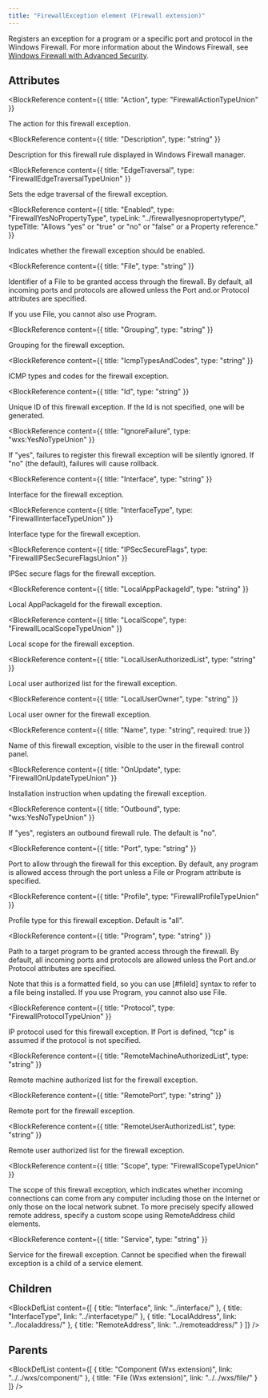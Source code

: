 ```yaml
---
title: "FirewallException element (Firewall extension)"
---
```



Registers an exception for a program or a specific port and protocol in the Windows Firewall.
 For more information about the Windows Firewall, see [Windows Firewall with Advanced Security](https://learn.microsoft.com/en-us/previous-versions/windows/desktop/ics/windows-firewall-advanced-security-start-page).


## Attributes

<BlockWrapper>

  <BlockReference
    content={{
      title: "Action",
      type: "FirewallActionTypeUnion"
    }}
  >
  The action for this firewall exception.
  </BlockReference>

  <BlockReference
    content={{
      title: "Description",
      type: "string"
    }}
  >
  Description for this firewall rule displayed in Windows Firewall manager.
  </BlockReference>

  <BlockReference
    content={{
      title: "EdgeTraversal",
      type: "FirewallEdgeTraversalTypeUnion"
    }}
  >
  Sets the edge traversal of the firewall exception.
  </BlockReference>

  <BlockReference
    content={{
      title: "Enabled",
      type: "FirewallYesNoPropertyType",
      typeLink: "../firewallyesnopropertytype/",
      typeTitle: "Allows \"yes\" or \"true\" or \"no\" or \"false\" or a Property reference."
    }}
  >
  Indicates whether the firewall exception should be enabled.
  </BlockReference>

  <BlockReference
    content={{
      title: "File",
      type: "string"
    }}
  >
  Identifier of a File to be granted access through the firewall. By default,
   all incoming ports and protocols are allowed unless the Port and.or Protocol
   attributes are specified.
  
   If you use File, you cannot also use Program.
  </BlockReference>

  <BlockReference
    content={{
      title: "Grouping",
      type: "string"
    }}
  >
  Grouping for the firewall exception.
  </BlockReference>

  <BlockReference
    content={{
      title: "IcmpTypesAndCodes",
      type: "string"
    }}
  >
  ICMP types and codes for the firewall exception.
  </BlockReference>

  <BlockReference
    content={{
      title: "Id",
      type: "string"
    }}
  >
  Unique ID of this firewall exception. If the Id is not specified, one will be generated.
  </BlockReference>

  <BlockReference
    content={{
      title: "IgnoreFailure",
      type: "wxs:YesNoTypeUnion"
    }}
  >
  If "yes", failures to register this firewall exception will be silently
   ignored. If "no" (the default), failures will cause rollback.
  </BlockReference>

  <BlockReference
    content={{
      title: "Interface",
      type: "string"
    }}
  >
  Interface for the firewall exception.
  </BlockReference>

  <BlockReference
    content={{
      title: "InterfaceType",
      type: "FirewallInterfaceTypeUnion"
    }}
  >
  Interface type for the firewall exception.
  </BlockReference>

  <BlockReference
    content={{
      title: "IPSecSecureFlags",
      type: "FirewallIPSecSecureFlagsUnion"
    }}
  >
  IPSec secure flags for the firewall exception.
  </BlockReference>

  <BlockReference
    content={{
      title: "LocalAppPackageId",
      type: "string"
    }}
  >
  Local AppPackageId for the firewall exception.
  </BlockReference>

  <BlockReference
    content={{
      title: "LocalScope",
      type: "FirewallLocalScopeTypeUnion"
    }}
  >
  Local scope for the firewall exception.
  </BlockReference>

  <BlockReference
    content={{
      title: "LocalUserAuthorizedList",
      type: "string"
    }}
  >
  Local user authorized list for the firewall exception.
  </BlockReference>

  <BlockReference
    content={{
      title: "LocalUserOwner",
      type: "string"
    }}
  >
  Local user owner for the firewall exception.
  </BlockReference>

  <BlockReference
    content={{
      title: "Name",
      type: "string",
      required: true
    }}
  >
  Name of this firewall exception, visible to the user in the firewall
   control panel.
  </BlockReference>

  <BlockReference
    content={{
      title: "OnUpdate",
      type: "FirewallOnUpdateTypeUnion"
    }}
  >
  Installation instruction when updating the firewall exception.
  </BlockReference>

  <BlockReference
    content={{
      title: "Outbound",
      type: "wxs:YesNoTypeUnion"
    }}
  >
  If "yes", registers an outbound firewall rule. The default is "no".
  </BlockReference>

  <BlockReference
    content={{
      title: "Port",
      type: "string"
    }}
  >
  Port to allow through the firewall for this exception. By default,
   any program is allowed access through the port unless a File or
   Program attribute is specified.
  </BlockReference>

  <BlockReference
    content={{
      title: "Profile",
      type: "FirewallProfileTypeUnion"
    }}
  >
  Profile type for this firewall exception. Default is "all".
  </BlockReference>

  <BlockReference
    content={{
      title: "Program",
      type: "string"
    }}
  >
  Path to a target program to be granted access through the firewall. By default,
   all incoming ports and protocols are allowed unless the Port and.or Protocol
   attributes are specified.
  
   Note that this is a formatted field, so you can use [#fileId]
   syntax to refer to a file being installed. If you use Program, you cannot
   also use File.
  </BlockReference>

  <BlockReference
    content={{
      title: "Protocol",
      type: "FirewallProtocolTypeUnion"
    }}
  >
  IP protocol used for this firewall exception. If Port is defined,
   "tcp" is assumed if the protocol is not specified.
  </BlockReference>

  <BlockReference
    content={{
      title: "RemoteMachineAuthorizedList",
      type: "string"
    }}
  >
  Remote machine authorized list for the firewall exception.
  </BlockReference>

  <BlockReference
    content={{
      title: "RemotePort",
      type: "string"
    }}
  >
  Remote port for the firewall exception.
  </BlockReference>

  <BlockReference
    content={{
      title: "RemoteUserAuthorizedList",
      type: "string"
    }}
  >
  Remote user authorized list for the firewall exception.
  </BlockReference>

  <BlockReference
    content={{
      title: "Scope",
      type: "FirewallScopeTypeUnion"
    }}
  >
  The scope of this firewall exception, which indicates whether incoming
   connections can come from any computer including those on the Internet
   or only those on the local network subnet. To more precisely specify
   allowed remote address, specify a custom scope using RemoteAddress
   child elements.
  </BlockReference>

  <BlockReference
    content={{
      title: "Service",
      type: "string"
    }}
  >
  Service for the firewall exception. Cannot be specified when the firewall exception is a child of a service element.
  </BlockReference>

</BlockWrapper>

## Children

<BlockDefList content={[
    {
      title: "Interface",
      link: "../interface/"
    },
    {
      title: "InterfaceType",
      link: "../interfacetype/"
    },
    {
      title: "LocalAddress",
      link: "../localaddress/"
    },
    {
      title: "RemoteAddress",
      link: "../remoteaddress/"
    }
  ]}
/>

## Parents

<BlockDefList content={[
    {
      title: "Component (Wxs extension)",
      link: "../../wxs/component/"
    },
    {
      title: "File (Wxs extension)",
      link: "../../wxs/file/"
    }
  ]}
/>